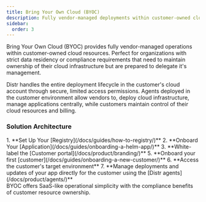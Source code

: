 ```yaml
---
title: Bring Your Own Cloud (BYOC)
description: Fully vendor-managed deployments within customer-owned cloud subscriptions
sidebar:
  order: 3
---
```


Bring Your Own Cloud (BYOC) provides fully vendor-managed operations within customer-owned cloud resources. Perfect for organizations with strict data residency or compliance requirements that need to maintain ownership of their cloud infrastructure but are prepared to delegate it's management.

Distr handles the entire deployment lifecycle in the customer's cloud account through secure, limited access permissions. Agents deployed in the customer environment allow vendors to, deploy cloud infrastructure, manage applications centrally, while customers maintain control of their cloud resources and billing.

### Solution Architecture

<ThemeImage
  lightSrc="/src/assets/docs/use-cases/byoc/byoc-light.png"
  darkSrc="/src/assets/docs/use-cases/byoc/byoc-dark.png"
  alt="Fully-Self-Managed diagram"
/>

<Steps>
1. **Set Up Your [Registry](/docs/guides/how-to-registry/)**
2. **Onboard Your [Application](/docs/guides/onboarding-a-helm-app/)**
3. **White-label the [Customer portal](/docs/product/branding/)**
5. **Onboard your first [customer](/docs/guides/onboarding-a-new-customer/)**
6. **Access the customer's target environment**
7. **Manage deployments and updates of your app directly for the customer using the [Distr agents](/docs/product/agents/)**
</Steps>

<Aside type="tip">
  BYOC offers SaaS-like operational simplicity with the compliance benefits of
  customer resource ownership.
</Aside>

